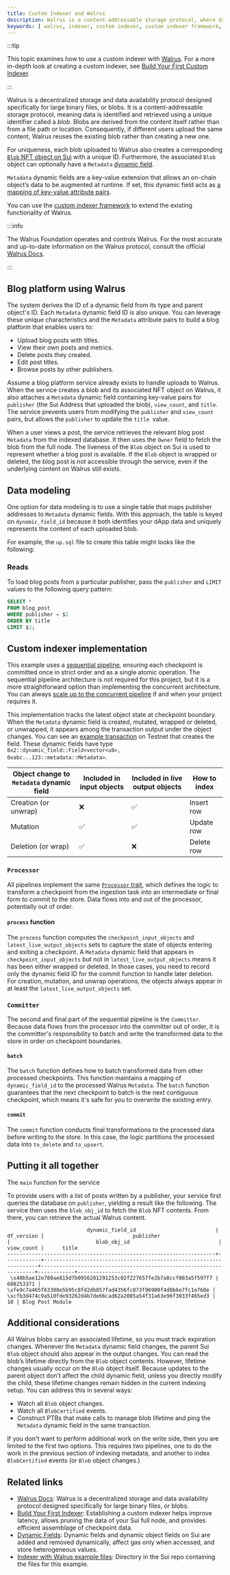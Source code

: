 ```yaml
---
title: Custom Indexer and Walrus
description: Walrus is a content-addressable storage protocol, where data is retrieved using a unique identifier derived from the content itself, rather than from a file path or location. Integrating a custom Sui Indexer with Walrus can provide novel user experiences.
keywords: [ walrus, indexer, custom indexer, custom indexer framework, blob, sequential pipeline, blog ]
---
```


:::tip

This topic examines how to use a custom indexer with [Walrus](https://www.walrus.xyz/). For a more in-depth look at creating a custom indexer, see [Build Your First Custom Indexer](../custom-indexer.mdx). 

:::

Walrus is a decentralized storage and data availability protocol designed specifically for large binary files, or blobs.  It is a content-addressable storage protocol, meaning data is identified and retrieved using a unique identifier called a  _blob_. Blobs are derived from the content itself rather than from a file path or location. Consequently, if different users upload the same content, Walrus reuses the existing blob rather than creating a new one. 

For uniqueness, each blob uploaded to Walrus also creates a corresponding [`Blob` NFT object on Sui](https://docs.wal.app/dev-guide/sui-struct.html#blob-and-storage-objects) with a unique ID. Furthermore, the associated `Blob` object can optionally have a `Metadata` [dynamic field](../../../../concepts/dynamic-fields.mdx). 

`Metadata` dynamic fields are a key-value extension that allows an on-chain object’s data to be augmented at runtime. If set, this dynamic field acts as [a mapping of key-value attribute pairs](https://docs.wal.app/usage/client-cli.html?highlight=attribute#blob-attributes). 

You can use the [custom indexer framework](/concepts/custom-indexing-framework) to extend the existing functionality of Walrus.

:::info 

The Walrus Foundation operates and controls Walrus. For the most accurate and up-to-date information on the Walrus protocol, consult the official [Walrus Docs](https://docs.wal.app/).

:::

## Blog platform using Walrus

The system derives the ID of a dynamic field from its type and parent object's ID. Each `Metadata` dynamic field ID is also unique. You can leverage these unique characteristics and the `Metadata` attribute pairs to build a blog platform that enables users to:

- Upload blog posts with titles.
- View their own posts and metrics.
- Delete posts they created.
- Edit post titles.
- Browse posts by other publishers.

Assume a blog platform service already exists to handle uploads to Walrus. When the service creates a blob and its associated NFT object on Walrus, it also attaches a `Metadata` dynamic field containing key-value pairs for `publisher` (the Sui Address that uploaded the blob), `view_count`, and `title`. The service prevents users from modifying the `publisher` and `view_count` pairs, but allows the `publisher` to update the `title `value.

When a user views a post, the service retrieves the relevant blog post `Metadata` from the indexed database. It then uses the `Owner` field to fetch the blob from the full node. The liveness of the `Blob` object on Sui is used to represent whether a blog post is available. If the `Blob` object is wrapped or deleted, the blog post is not accessible through the service, even if the underlying content on Walrus still exists.

## Data modeling

One option for data modeling is to use a single table that maps publisher addresses to `Metadata` dynamic fields. With this approach, the table is keyed on `dynamic_field_id` because it both identifies your dApp data and uniquely represents the content of each uploaded blob. 

For example, the `up.sql` file to create this table might looks like the following:

<ImportContent source="examples/rust/walrus-attributes-indexer/migrations/YYYY-MM-DD-HHMMSS_blog-post/up.sql" mode="code" />

### Reads

To load blog posts from a particular publisher, pass the `publisher` and `LIMIT` values to the following query pattern:

```sql
SELECT *
FROM blog_post
WHERE publisher = $1
ORDER BY title
LIMIT $2;
```

## Custom indexer implementation

This example uses a [sequential pipeline](../../../../concepts/custom-indexer/pipeline-architecture.mdx#sequential-pipeline-architecture), ensuring each checkpoint is committed once in strict order and as a single atomic operation. The sequential pipeline architecture is not required for this project, but it is a more straightforward option than implementing the concurrent architecture. You can always [scale up to the concurrent pipeline](../../../../concepts/custom-indexer/pipeline-architecture.mdx#decision-framework) if and when your project requires it.

This implementation tracks the latest object state at checkpoint boundary. When the `Metadata` dynamic field is created, mutated, wrapped or deleted, or unwrapped, it appears among the transaction output under the object changes. You can see an [example transaction](https://suivision.xyz/txblock/3Qcuo2FaTZL5wfdi7JzPELcmkuZm7hVfdNrkLrdkKioN?tab=Changes) on Testnet that creates the field. These dynamic fields have type `0x2::dynamic_field::Field<vector<u8>, 0xabc...123::metadata::Metadata>`.

| Object change to `Metadata` dynamic field | Included in input objects | Included in live output objects | How to index |
| --- | --- | --- | --- |
| Creation (or unwrap) | ❌ | ✅ | Insert row |
| Mutation | ✅ | ✅ | Update row |
| Deletion (or wrap) | ✅ | ❌ | Delete row |

### `Processor`

All pipelines implement the same [`Processor` trait](../../../../concepts/custom-indexer/pipeline-architecture.mdx#seq-processor), which defines the logic to transform a checkpoint from the ingestion task into an intermediate or final form to commit to the store. Data flows into and out of the processor, potentially out of order.

#### `process` function

The `process` function computes the `checkpoint_input_objects` and `latest_live_output_objects` sets to capture the state of objects entering and exiting a checkpoint. A `Metadata` dynamic field that appears in `checkpoint_input_objects` but not in `latest_live_output_objects` means it has been either wrapped or deleted. In those cases, you need to record only the dynamic field ID for the commit function to handle later deletion. For creation, mutation, and unwrap operations, the objects always appear in at least the `latest_live_output_objects` set.

<ImportContent source="examples/rust/walrus-attributes-indexer/src/handlers/blog_post.rs" mode="code" fun="process" />

### `Committer`

The second and final part of the sequential pipeline is the `Committer`. Because data flows from the processor into the committer out of order, it is the committer's responsibility to batch and write the transformed data to the store in order on checkpoint boundaries.

#### `batch`

The `batch` function defines how to batch transformed data from other processed checkpoints. This function maintains a mapping of `dynamic_field_id` to the processed Walrus `Metadata`. The `batch` function guarantees that the next checkpoint to batch is the next contiguous checkpoint, which means it's safe for you to overwrite the existing entry.

<ImportContent source="examples/rust/walrus-attributes-indexer/src/handlers/blog_post.rs" mode="code" fun="batch" />

#### `commit`

The `commit` function conducts final transformations to the processed data before writing to the store. In this case, the logic partitions the processed data into `to_delete` and `to_upsert`.

<ImportContent source="examples/rust/walrus-attributes-indexer/src/handlers/blog_post.rs" mode="code" fun="commit" />

## Putting it all together

The `main` function for the service 

<ImportContent source="examples/rust/walrus-attributes-indexer/src/main.rs" mode="code" fun="main" />

To provide users with a list of posts written by a publisher, your service first queries the
database on `publisher`, yielding a result like the following. The service then uses the `blob_obj_id` to fetch the
`Blob` NFT contents. From there, you can retrieve the actual Walrus content.

```
                          dynamic_field_id                          | df_version |                             publisher                              |                            blob_obj_id                             | view_count |      title
--------------------------------------------------------------------+------------+--------------------------------------------------------------------+--------------------------------------------------------------------+------------+------------------
 \x40b5ae12e780ae815d7b0956281291253c02f227657fe2b7a8ccf003a5f597f7 |  608253371 | \xfe9c7a465f63388e5b95c8fd2db857fad4356fc873f96900f4d8b6e7fc1e760e | \xcfb3d474c9a510fde93262d4b7de66cad62a2005a54f31a63e96f3033f465ed3 |         10 | Blog Post Module
```

## Additional considerations

All Walrus blobs carry an associated lifetime, so you must track expiration changes. Whenever the `Metadata` dynamic field changes, the parent Sui `Blob` object should also appear in the output changes. You can read the blob’s lifetime directly from the `Blob` object contents. However, lifetime changes usually occur on the `Blob` object itself. Because updates to the parent object don’t affect the child dynamic field, unless you directly modify the child, these lifetime changes remain hidden in the current indexing setup. You can address this in several ways:

- Watch all `Blob` object changes.
- Watch all `BlobCertified` events.
- Construct PTBs that make calls to manage blob lifetime and ping the `Metadata` dynamic field in the same transaction.

If you don't want to perform additional work on the write side, then you are limited to the first two options. This requires two pipelines, one to do the work in the previous section of indexing metadata, and another to index `BlobCertified` events (or `Blob` object changes.)

## Related links

- [Walrus Docs](https://docs.wal.app/): Walrus is a decentralized storage and data availability protocol designed specifically for large binary files, or blobs.
- [Build Your First Indexer](../custom-indexer.mdx): Establishing a custom indexer helps improve latency, allows pruning the data of your Sui full node, and provides efficient assemblage of checkpoint data.
- [Dynamic Fields](../../../../concepts/dynamic-fields.mdx): Dynamic fields and dynamic object fields on Sui are added and removed dynamically, affect gas only when accessed, and store heterogeneous values.
- [Indexer with Walrus example files](https://github.com/MystenLabs/sui/tree/main/examples/rust/walrus-attributes-indexer): Directory in the Sui repo containing the files for this example.
